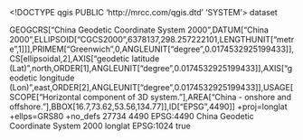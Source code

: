 <!DOCTYPE qgis PUBLIC 'http://mrcc.com/qgis.dtd' 'SYSTEM'>
<qgis version="3.32.0-Lima">
  <identifier></identifier>
  <parentidentifier></parentidentifier>
  <language></language>
  <type>dataset</type>
  <title></title>
  <abstract></abstract>
  <links/>
  <dates/>
  <fees></fees>
  <encoding></encoding>
  <crs>
    <spatialrefsys nativeFormat="Wkt">
      <wkt>GEOGCRS["China Geodetic Coordinate System 2000",DATUM["China 2000",ELLIPSOID["CGCS2000",6378137,298.257222101,LENGTHUNIT["metre",1]]],PRIMEM["Greenwich",0,ANGLEUNIT["degree",0.0174532925199433]],CS[ellipsoidal,2],AXIS["geodetic latitude (Lat)",north,ORDER[1],ANGLEUNIT["degree",0.0174532925199433]],AXIS["geodetic longitude (Lon)",east,ORDER[2],ANGLEUNIT["degree",0.0174532925199433]],USAGE[SCOPE["Horizontal component of 3D system."],AREA["China - onshore and offshore."],BBOX[16.7,73.62,53.56,134.77]],ID["EPSG",4490]]</wkt>
      <proj4>+proj=longlat +ellps=GRS80 +no_defs</proj4>
      <srsid>27734</srsid>
      <srid>4490</srid>
      <authid>EPSG:4490</authid>
      <description>China Geodetic Coordinate System 2000</description>
      <projectionacronym>longlat</projectionacronym>
      <ellipsoidacronym>EPSG:1024</ellipsoidacronym>
      <geographicflag>true</geographicflag>
    </spatialrefsys>
  </crs>
  <extent/>
</qgis>
